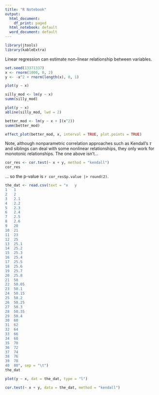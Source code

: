 ```yaml
---
title: "R Notebook"
output:
  html_document:
    df_print: paged
  html_notebook: default
  word_document: default
---
```



```r
library(jtools)
library(kableExtra)
```


Linear regression can estimate non-linear relationship between variables.

```r
set.seed(13371337)
x <- rnorm(1000, 0, 2)
y <- -x^2 + rnorm(length(x), 0, 1)
```



```r
plot(y ~ x)
```


```r
silly_mod <- lm(y ~ x)
summ(silly_mod) 
```



```r
plot(y ~ x)
abline(silly_mod, lwd = 2)
```

```r
better_mod <- lm(y ~ x + I(x^2))
summ(better_mod)
```

```r
effect_plot(better_mod, x, interval = TRUE, plot.points = TRUE)
```


Note, although nonparametric correlation approaches such as Kendall's $\tau$ and siblings can deal with some nonlinear relationships, they only work for monotonic relationships. The one above isn't...

```r
cor_res <- cor.test(~ x + y, method = "kendall")
cor_res
```

... so the p-value is `r cor_res$p.value |> round(2)`.




```r
the_dat <- read.csv(text = "x	y
1	1
2	2
3	2.1
4	2.2
5	2.3
6	2.4
7	2.5
8	2.6
9	20
10	21
11	23
12	25
13	25.1
14	25.2
15	25.3
16	25.4
17	25.5
18	25.6
19	25.7
20	25.8
21	50
22	50.05
23	50.1
24	50.15
25	50.2
26	50.25
27	50.3
28	50.35
29	50.4
30	60
31	62
32	64
33	66
34	68
35	70
36	72
37	74
38	76
39	78
40	80", sep = "\t")
the_dat
```



```r
plot(y ~ x, dat = the_dat, type = "l")
```


```r
cor.test(~ x + y, data = the_dat, method = "kendall")
```

